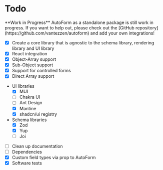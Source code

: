 # Todo


<Callout emoji="🚧">
  **Work in Progress** AutoForm as a standalone package is still work in
  progress. If you want to help out, please check out the [GitHub
  repository](https://github.com/vantezzen/autoform) and add your own
  integrations!
</Callout>

- [x] Create a core library that is agnostic to the schema library, rendering library and UI library
- [x] React integration
- [x] Object-Array support
- [x] Sub-Object support
- [x] Support for controlled forms
- [x] Direct Array support

- UI libraries
  - [x] MUI
  - [ ] Chakra UI
  - [ ] Ant Design
  - [x] Mantine
  - [x] shadcn/ui registry
- Schema libraries
  - [x] Zod
  - [x] Yup
  - [ ] Joi
- [ ] Clean up documentation
- [ ] Dependencies
- [x] Custom field types via prop to AutoForm
- [x] Software tests
